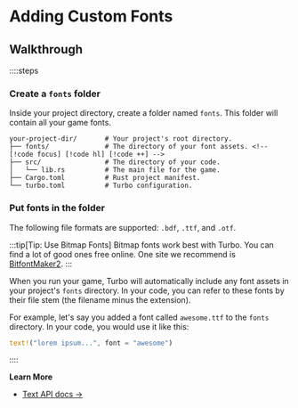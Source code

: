 # Adding Custom Fonts

## Walkthrough

::::steps

### Create a `fonts` folder

Inside your project directory, create a folder named `fonts`. This folder will contain all your game fonts.

```
your-project-dir/       # Your project's root directory.
├── fonts/              # The directory of your font assets. <!-- [!code focus] [!code hl] [!code ++] -->
├── src/                # The directory of your code.
│   └── lib.rs          # The main file for the game.
├── Cargo.toml          # Rust project manifest.
└── turbo.toml          # Turbo configuration.
```

### Put fonts in the folder

The following file formats are supported: `.bdf`, `.ttf`, and `.otf`.

:::tip[Tip: Use Bitmap Fonts]
Bitmap fonts work best with Turbo. You can find a lot of good ones free online. One site we recommend is [BitfontMaker2](https://www.pentacom.jp/pentacom/bitfontmaker2/gallery/).
:::

When you run your game, Turbo will automatically include any font assets in your project's `fonts` directory. In your code, you can refer to these fonts by their file stem (the filename minus the extension).

For example, let's say you added a font called `awesome.ttf` to the `fonts` directory. In your code, you would use it like this:

```rs
text!("lorem ipsum...", font = "awesome")
```

::::

**Learn More**

- [Text API docs &rarr;](/learn/api/text)